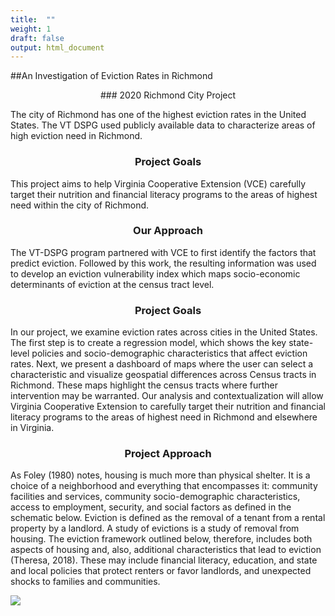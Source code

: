 ```yaml
---
title:  ""
weight: 1
draft: false
output: html_document
---
```

##An Investigation of Eviction Rates in Richmond

<center>
### 2020 Richmond City Project </center>

The city of Richmond has one of the highest eviction rates in the United States. The VT DSPG used publicly available data to characterize areas of high eviction need in Richmond.

<center>
### Project Goals
</center>

This project aims to help Virginia Cooperative Extension (VCE) carefully target their nutrition and financial literacy programs to the areas of highest need within the city of Richmond. 

<center>
### Our Approach
</center>

The VT-DSPG program partnered with VCE to first identify the factors that predict eviction. Followed by this work, the resulting information was used to develop an eviction vulnerability index which maps socio-economic determinants of eviction at the census tract level.

<center>
### Project Goals
</center>

In our project, we examine eviction rates across cities in the United States. The first step is to create a regression model, which shows the key state-level policies and socio-demographic characteristics that affect eviction rates. Next, we present a dashboard of maps where the user can select a characteristic and visualize geospatial differences across Census tracts in Richmond. These maps highlight the census tracts where further intervention may be warranted. Our analysis and contextualization will allow Virginia Cooperative Extension to carefully target their nutrition and financial literacy programs to the areas of highest need in Richmond and elsewhere in Virginia.

<center>
### Project Approach
</center>

As Foley (1980) notes, housing is much more than physical shelter. It is a choice of a neighborhood and everything that encompasses it: community facilities and services, community socio-demographic characteristics, access to employment, security, and social factors as defined in the schematic below. Eviction is defined as the removal of a tenant from a rental property by a landlord. A study of evictions is a study of removal from housing. The eviction framework outlined below, therefore, includes both aspects of housing and, also, additional characteristics that lead to eviction (Theresa, 2018). These may include financial literacy, education, and state and local policies that protect renters or favor landlords, and unexpected shocks to families and communities.

 ![](ev_fr.png)
